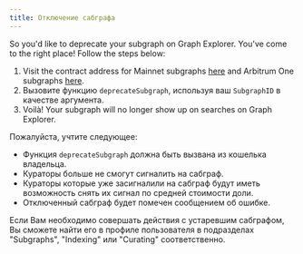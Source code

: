 ```yaml
---
title: Отключение сабграфа
---
```


So you'd like to deprecate your subgraph on Graph Explorer. You've come to the right place! Follow the steps below:

1. Visit the contract address for Mainnet subgraphs [here](https://etherscan.io/address/0xadca0dd4729c8ba3acf3e99f3a9f471ef37b6825#writeProxyContract) and Arbitrum One subgraphs [here](https://arbiscan.io/address/0xec9A7fb6CbC2E41926127929c2dcE6e9c5D33Bec#writeProxyContract).
2. Вызовите функцию `deprecateSubgraph`, используя ваш `SubgraphID` в качестве аргумента.
3. Voilà! Your subgraph will no longer show up on searches on Graph Explorer.

Пожалуйста, учтите следующее:

- Функция `deprecateSubgraph` должна быть вызвана из кошелька владельца.
- Кураторы больше не смогут сигналить на сабграф.
- Кураторы которые уже засигналили на сабграф будут иметь возможность снять их сигнал по средней стоимости доли.
- Отключенный сабграф будет помечен сообщением об ошибке.

Если Вам необходимо совершать действия с устаревшим сабграфом, Вы сможете найти его в профиле пользователя в подразделах "Subgraphs", "Indexing" или "Curating" соответственно.
